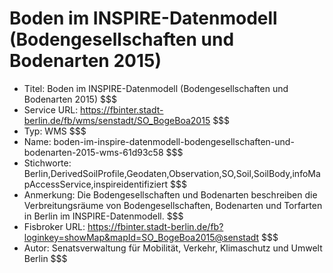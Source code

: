 # Boden im INSPIRE-Datenmodell (Bodengesellschaften und Bodenarten 2015)
- Titel: Boden im INSPIRE-Datenmodell (Bodengesellschaften und Bodenarten 2015) $$$
- Service URL: https://fbinter.stadt-berlin.de/fb/wms/senstadt/SO_BogeBoa2015 $$$
- Typ: WMS $$$
- Name: boden-im-inspire-datenmodell-bodengesellschaften-und-bodenarten-2015-wms-61d93c58 $$$
- Stichworte: Berlin,DerivedSoilProfile,Geodaten,Observation,SO,Soil,SoilBody,infoMapAccessService,inspireidentifiziert $$$
- Anmerkung: Die Bodengesellschaften und Bodenarten beschreiben die Verbreitungsräume von Bodengesellschaften, Bodenarten und Torfarten in Berlin im INSPIRE-Datenmodell. $$$
- Fisbroker URL: https://fbinter.stadt-berlin.de/fb?loginkey=showMap&mapId=SO_BogeBoa2015@senstadt $$$
- Autor: Senatsverwaltung für Mobilität, Verkehr, Klimaschutz und Umwelt Berlin $$$

